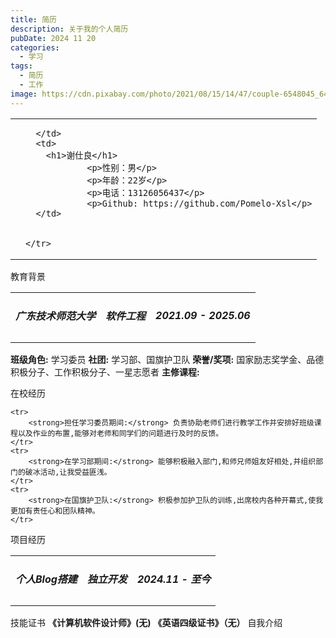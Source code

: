 ```yaml
---
title: 简历
description: 关于我的个人简历
pubDate: 2024 11 20
categories:
  - 学习
tags:
  - 简历
  - 工作
image: https://cdn.pixabay.com/photo/2021/08/15/14/47/couple-6548045_640.jpg 
---
```





<table>
    <tr>
        <td>
    <ImageComponent
      src={`${import.meta.env.BASE_URL}Top.jpg`}
      alt="个人照片"
      width="154"
      height="154"
    /> 
      </td>
      <td>


      </td>
      <td>
        <h1>谢仕良</h1>
                <p>性别：男</p>
                <p>年龄：22岁</p>
                <p>电话：13126056437</p>
                <p>Github: https://github.com/Pomelo-Xsl</p>
      </td>


    </tr>
    
</table>
<ResumeBar>教育背景</ResumeBar>
<table>
    <tr>
        <td>
            <h5>广东技术师范大学</h5>
        </td>
        <td>
            <h5>软件工程</h5>
        </td>
        <td>
            <h5>2021.09 - 2025.06</h5>
        </td>
    </tr>
</table>  
    <tr>
        <strong>班级角色:</strong> 学习委员
    </tr>
    <tr>
        <strong>社团:</strong> 学习部、国旗护卫队
    </tr>
    <tr>
        <strong>荣誉/奖项:</strong> 国家励志奖学金、品德积极分子、工作积极分子、一星志愿者
    </tr>
    <tr>
        <strong>主修课程:</strong>
    </tr> 

<ResumeBar>在校经历</ResumeBar>
 
    <tr>
        <strong>担任学习委员期间:</strong> 负责协助老师们进行教学工作并安排好班级课程以及作业的布置,能够对老师和同学们的问题进行及时的反馈。
    </tr>
    <tr>
        <strong>在学习部期间:</strong> 能够积极融入部门,和师兄师姐友好相处,并组织部门的破冰活动,让我受益匪浅。
    </tr>
    <tr>
        <strong>在国旗护卫队:</strong> 积极参加护卫队的训练,出席校内各种开幕式,使我更加有责任心和团队精神。
    </tr>

<ResumeBar>项目经历</ResumeBar>
<table>
    <tr>
        <td>
            <h5>个人Blog搭建</h5>
        </td>
        <td>
            <h5>独立开发</h5>
        </td>
        <td>
            <h5>2024.11 - 至今</h5>
        </td>
    </tr>
</table> 
<ResumeBar>技能证书</ResumeBar>
<strong>《计算机软件设计师》(无)</strong>
<strong>《英语四级证书》（无）</strong>
<ResumeBar>自我介绍</ResumeBar>
